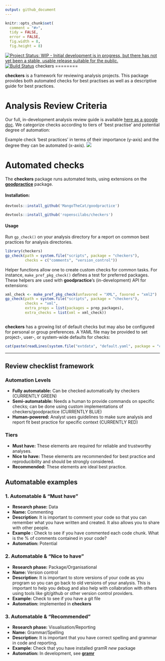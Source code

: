 ```yaml
---
output: github_document
---
```

```r
knitr::opts_chunk$set(
  comment = "#>",
  tidy = FALSE,
  error = FALSE,
  fig.width = 8,
  fig.height = 8)
```


[![Project Status: WIP - Initial development is in progress, but there has not yet been a stable, usable release suitable for the public.](http://www.repostatus.org/badges/latest/wip.svg)](http://www.repostatus.org/#wip)
[![Build Status](https://travis-ci.org/ropenscilabs/checkers.svg?branch=master)](https://travis-ci.org/ropenscilabs/checkers)
checkers
========
 
**checkers** is a framework for reviewing analysis projects. This package provides both automated checks for best practises as well as a descriptive guide for best practices. 

# Analysis Review Criteria

Our full, in-development analysis review guide is available [here as a google doc](https://docs.google.com/document/d/1OYcWJUk-MiM2C1TIHB1Rn6rXoF5fHwRX-7_C12Blx8g/edit#).  We categorize checks according to tiers of 'best practise' and potential
degree of automation:

Example check 'best practices' in terms of their importance (y-axis) and the degree they can be automated (x-axis).
![](figs/compendium.png)

# Automated checks

The **checkers** package runs automated tests, using extensions on the 
[**goodpractice**](https://github.com/MangoTheCat/goodpractice/) package.

#### Installation:

```r
devtools::install_github('MangoTheCat/goodpractice')

devtools::install_github('ropenscilabs/checkers')
```

#### Usage

Run `gp_check()` on your analysis directory for a report on common best
practices for analysis directories.

```r
library(checkers)
gp_check(path = system.file("scripts", package = "checkers"),
         checks = c("comments", "version_control"))
```

Helper functions allow one to create custom checks for common tasks.  For
instance, `make_pref_pkg_check()` defines a test for preferred packages. These
helpers are used with **goodpractice**'s (in-development) API for extensions:

```r
xml_check <- make_pref_pkg_check(unfavored = "XML", favored = "xml2")
gp_check(path = system.file("scripts", package = "checkers"),
         checks = "xml",
         extra_preps = list(packages = prep_packages),
         extra_checks = list(xml = xml_check))
                            
```

**checkers** has a growing list of default checks but may also be configured
for personal or group preferences.  A YAML file may be provided to set
project-, user-, or system-wide defaults for checks:

```r
cat(paste(readLines(system.file("extdata", "default.yaml", package = "checkers")), collapse = "\n"))
```




---

## Review checklist framework 

### Automation Levels
- **Fully automatable:** Can be checked automatically by checkers (CURRENTLY GREEN)
- **Semi-automatable:** Needs a human to provide commands on specific checks; can be done using custom implementations of checkers/goodpractice (CURRENTLY BLUE)
- **Human-powered:** Analyst uses guidelines to make sure analysis and report fit best practice for specific context (CURRENTLY RED)

### Tiers
- **Must have:** These elements are required for reliable and trustworthy analyses.
- **Nice to have:** These elements are recommended for best practice and reproducibility and should be strongly considered.
- **Recommended:** These elements are ideal best practice.

## Automatable examples

### 1. **Automatable & "Must have"**
- **Research phase:** Data
- **Name:** Commenting
- **Description:** It is important to comment your code so that you can remember what you have written and created. It also allows you to share with other people.
- **Example :** Check to see if you have commented each code chunk. What is the % of comments contained in your code?
- **Automation:** Potential
 
### 2.  **Automatable & "Nice to have"**
 
- **Research phase:** Package/Organisational     
- **Name:** Version control    
- **Description:** It is important to store versions of your code as you program so you can go back to old versions of your analysis. This is important to help you debug and also help with collabration with others using tools like git/github or other version control providers.    
- **Example:** Check to see if you have a git file    
- **Automation:** implemented in **checkers**
 
### 3.  **Automatable & "Recommended"**
 
- **Research phase:** Visualisation/Reporting   
- **Name:** Grammar/Spelling    
- **Description:** It is important that you have correct spelling and grammar in code and reporting.     
- **Example:** Check that you have installed gramR *new* package     
- **Automation:** In development, see [**gramr**](https://github.com/ropenscilabs/gramr)

